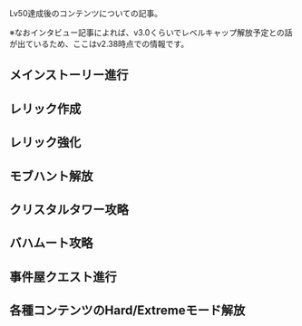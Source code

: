 Lv50達成後のコンテンツについての記事。

※なおインタビュー記事によれば、v3.0くらいでレベルキャップ解放予定との話が出ているため、ここはv2.38時点での情報です。

== メインストーリー進行 ==


== レリック作成 ==


== レリック強化 ==


== モブハント解放 ==


== クリスタルタワー攻略 ==


== バハムート攻略 ==


== 事件屋クエスト進行 ==


== 各種コンテンツのHard/Extremeモード解放 ==

